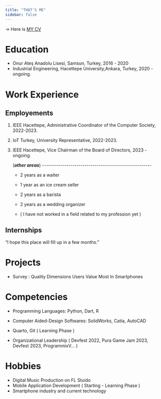 ```yaml
---
title: "THAT'S ME"
sidebar: false 
---
```


-\> Here is [MY CV](https://drive.google.com/file/d/1umWm9l1AnwiuAjCYUYSDHWNP4AfholY6/view?usp=drive_link)

# Education

-   Onur Ateş Anadolu Lisesi, Samsun, Turkey, 2016 - 2020
-   Industrial Engineering, Hacettepe University,Ankara, Turkey, 2020 - ongoing.

# Work Experience

## Employements

1.  IEEE Hacettepe, Administrative Coordinator of the Computer Society, 2022-2023.

2.  IoT Turkey, University Representative, 2022-2023.

3.  IEEE Hacettepe, Vice Chairman of the Board of Directors, 2023 - ongoing.

    (***other areas***) \-\-\-\-\-\-\-\-\-\-\-\-\-\-\-\-\-\-\-\-\-\-\-\-\-\-\-\-\-\-\-\-\-\-\-\-\-\-\-\-\-\-\-\-\-\-\-\-\-\-\-\-\--

    -   2 years as a waiter

    -   1 year as an ice cream seller

    -   2 years as a barista

    -   2 years as a wedding organizer

    -   ( I have not worked in a field related to my profession yet )

## Internships

"I hope this place will fill up in a few months."

# Projects

-   Survey : Quality Dimensions Users Value Most In Smartphones

# Competencies

-   Programming Languages: Python, Dart, R

-   Computer Aided-Design Softwares: SolidWorks, Catia, AutoCAD

-   Quarto, Git ( Learning Phase )

-   Organizational Leadership ( Devfest 2022, Pura Game Jam 2023, Devfest 2023, ProgrammixV... )

# Hobbies

-   Digital Music Production on FL Stuido
-   Mobile Application Development ( Starting - Learning Phase )
-   Smartphone industry and current technology
